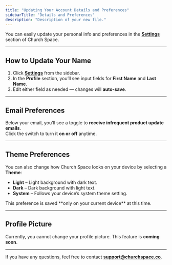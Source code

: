 ```yaml
---
title: "Updating Your Account Details and Preferences"
sidebarTitle: "Details and Preferences"
description: "Description of your new file."
---
```


You can easily update your personal info and preferences in the <a href="https://churchspace.co/settings" target="_blank">**Settings**</a> section of Church Space.

---

## How to Update Your Name

1. Click <a href="https://churchspace.co/settings" target="_blank">**Settings**</a> from the sidebar.
2. In the **Profile** section, you’ll see input fields for **First Name** and **Last Name**.
3. Edit either field as needed — changes will **auto-save**.

---

## Email Preferences

Below your email, you’ll see a toggle to **receive infrequent product update emails**.  
Click the switch to turn it **on or off** anytime.

---

## Theme Preferences

You can also change how Church Space looks on your device by selecting a **Theme**:

- **Light** – Light background with dark text.
- **Dark** – Dark background with light text.
- **System** – Follows your device’s system theme setting.

<Note>
  This preference is saved **only on your current device** at this time.
</Note>

---

## Profile Picture

Currently, you cannot change your profile picture. This feature is **coming soon**.

---

If you have any questions, feel free to contact **support@churchspace.co**.
